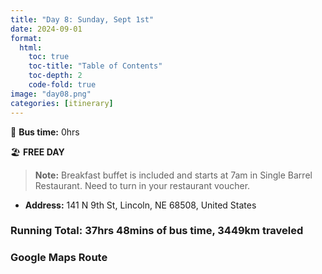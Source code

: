```yaml
---
title: "Day 8: Sunday, Sept 1st"
date: 2024-09-01
format:
  html:
    toc: true
    toc-title: "Table of Contents"
    toc-depth: 2
    code-fold: true
image: "day08.png"
categories: [itinerary]
---
```


🚌 **Bus time:** 0hrs

🏖️ **FREE DAY**

> **Note:** Breakfast buffet is included and starts at 7am in Single Barrel Restaurant. Need to turn in your restaurant voucher.

- **Address:** 141 N 9th St, Lincoln, NE 68508, United States

### **Running Total:** 37hrs 48mins of bus time, 3449km traveled

### Google Maps Route

